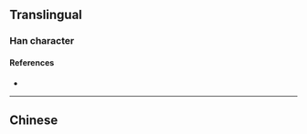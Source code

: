 {{character info}}
==Translingual==

===Han character===
{{Han char|rn=86|rad=火|as=02|sn=6|four=|canj=FLN|ids=⿰火刂}}

====References====
* {{Han ref|kx=0666.020|dkj=18862|dj=1075.090|hdz=32188.060|uh=7072|ud=28786}}

----

==Chinese==
{{zh-see|灱|a}}
